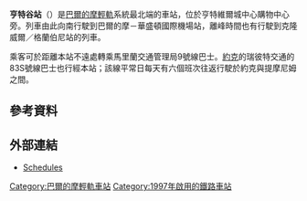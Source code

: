 {{Infobox station
| name= 亨特谷<br />{{lang|en|Hunt Valley}}
| style=MTA Maryland Light Rail
| type=[[巴爾的摩輕軌|巴爾的摩輕軌]]車站 
| image=Train arriving at Hunt Valley station, August 2014.JPG
| image_caption=2014年一列列車停靠亨特谷
| address=[[亨特谷|亨特谷]]沙灣路98號
| borough=[[馬里蘭州|馬里蘭州]]
| country=[[美國|美國]]
| coordinates={{coord|39|29|46.26|N|76|39|13.45|W|type:railwaystation_region:US-MD|display=inline,title}}
| line=[[巴爾的摩輕軌|巴爾的摩輕軌]]
| other={{bus icon}} {{link-en|兔子交通 (約克)|Rabbit Transit (York)|兔子交通}}：83S
| platform=1個[[島式月台|島式月台]]
| tracks=2條
| parking=139個停車位
| bicycle=是
| passengers=
| pass_year=
| pass_percent=
| pass_system=
| opened=1997年9月9日
| rebuilt=
| ADA=是
| code=
| owned={{link-en|馬里蘭交通管理局|Maryland Transit Administration}}
| zone=
| services=
{{s-rail|title=巴爾的摩輕軌}}
{{S-inop|[[胡椒路站|胡椒路站]]}}
{{s-line|巴爾的摩華盛頓國際機場線||#00B8E6}}
{{terminus}}
{{new system|}}
{{S-inop|[[胡椒路站|胡椒路站]]}}
{{s-line|格蘭伯尼線||#FFFF00}}
{{terminus}}
}}

'''亨特谷站'''（{{lang-en|Hunt Valley station}}）是[[巴爾的摩輕軌|巴爾的摩輕軌]]系統最北端的車站，位於亨特維爾城中心購物中心旁。列車由此向南行駛到巴爾的摩－華盛頓國際機場站，離峰時間也有行駛到克隆威爾／格蘭伯尼站的列車。

乘客可於距離本站不遠處轉乘馬里蘭交通管理局9號線巴士。[[約克_(賓夕法尼亞州)|約克]]的瑞彼特交通的83S號線巴士也行經本站；該線平常日每天有六個班次往返行駛於約克與提摩尼姆之間。

==參考資料==
{{reflist}}

==外部連結==
*[https://web.archive.org/web/20080702112220/http://mtamaryland.com/services/lightrail/schedule/ Schedules]

{{巴爾的摩輕軌}}
[[Category:巴爾的摩輕軌車站|Category:巴爾的摩輕軌車站]]
[[Category:1997年啟用的鐵路車站|Category:1997年啟用的鐵路車站]]